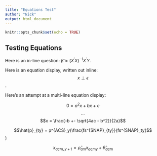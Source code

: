 ```yaml
---
title: "Equations Test"
author: "Nick"
output: html_document
---
```


```r
knitr::opts_chunk$set(echo = TRUE)
```

## Testing Equations

Here is an in-line question: $\hat{\beta} = (X^{\prime}X)^{-1}X^{\prime}Y$.

Here is an equation display, written out inline: $$x \perp \epsilon$$. 

Here's an attempt at a multi-line equation display:

  <!-- $$ -->
  <!-- 0 = a^2x + bx + c -->
  <!-- ... -->
  <!-- x = \frac{-b +- \sqrt{4ac - b^2}}{2a} -->
  <!-- $$ -->
  
  $$0 = a^2x + bx + c$$
  $$...$$
  $$x = \frac{-b +- \sqrt{4ac - b^2}}{2a}$$
  
  $$\hat{p}_{ty} = p^{ACS}_y(\frac{fs^{SNAP}_{ty}}{fs^{SNAP}_ty}$$)
  
  
$$x_{acm,y+1} = \hat{\rho}_{am} x_{acmy} + \hat{\theta}_{acm}$$
